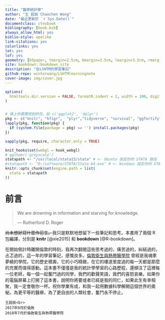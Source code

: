 ```yaml
---
title: "醫學統計學"
author: "王 超辰 Chaochen Wang"
date: "最近更新於 `r Sys.Date()`"
documentclass: ctexbook
bibliography: [book.bib]
always_allow_html: yes
biblio-style: apalike
link-citations: yes
colorlinks: yes
lot: yes
lof: yes
geometry: [b5paper, tmargin=2.5cm, bmargin=2.5cm, lmargin=3.5cm, rmargin=2.5cm]
site: bookdown::bookdown_site
description: "在LSHTM的學習筆記"
github-repo: winterwang/LSHTMlearningnote
cover-image: img/cover.jpg
---
```


```r
options(
  htmltools.dir.version = FALSE, formatR.indent = 2, width = 100, digits = 4
)


# 填上你需要用到的包，如 c('ggplot2', 'dplyr')
pkg <- c("knitr", "kfigr",  "plyr","tidyverse", "survival", "ggfortify", "survminer", "haven", "plotly","gridExtra", "Epi", "KMsurv", "gnm", "cmprsk", "mstate", "flexsurv", "splines", "epitools", "shiny", "epiR", "rgl", "ggplot2", "epiDisplay","margins" , "MASS", "psych", "lme4", "nlme", "grid", "sandwich", "kableExtra", "mvtnorm", "scatterplot3d", "car", "ggthemes", "ggsci", "DescTools", "limma", "binomTools", "ggthemr", "BSDA", "lmtest", "FSA", "exact2x2", "dagitty", "ATE", "lmerTest", "tableone", "stargazer","eha", "Hmisc", "ROCR", "PBSmodelling", "LogisticDx", "HLMdiag")
lapply(pkg, function(pkg) {
  if (system.file(package = pkg) == '') install.packages(pkg)
})

sapply(pkg, require, character.only = TRUE)

knit_hooks$set(webgl = hook_webgl)
# ggthemr('greyscale')
statapath <- "/usr/local/stata15/stata" # <- Ubuntu 設定你的 STATA 路徑
#statapath <- "D:/software/STATA/Stata-64.exe" # <- Windows 設定你的 STATA 路徑
knitr::opts_chunk$set(engine.path = list(
  stata = statapath
))
```

# 前言 {-}

> We are drowning in information and starving for knowledge.
>
> --- Rutherford D. Roger


~~尚未想好寫什麼作前言。~~我只是默默地想留下一些筆記和思考。本書用了兩個 R 包編譯，分別是 **knitr**\index{knitr} [@xie2015] 和 **bookdown**\index{bookdown} [@R-bookdown]。

在開始倒計時離開倫敦的時刻，我再次翻閱這些思考過的，痛苦過的，糾結過的，忐忑過的，這一年的學習筆記，感慨良多。[倫敦衛生與熱帶醫學院](https://lshtm.ac.uk/) 曾經是我魂牽夢繞的學院，它的歷史積澱，它的小巧精緻，在它的樓道里度過的每一天都是那麼的充實而值得感動。這本書不僅僅是我的統計學學習的心路歷程，還傾注了這裡每一位老師，每一個一起奮鬥過的同學，我們的歡聲笑語，我們的喜怒哀樂。如果你的電腦屏幕上打開了這本書，說明你將要或者已經是我的同仁，如果此生有幸相聚，我一定會敬你一杯。祝你學業有成，和我一起用數據科學解開這個世界的奧秘。為更平等的醫療，為了更自由的人類社會，奮鬥永不停止。



```block2
王超辰<br>
2017年9月於倫敦
2018年7月於倫敦衛生與熱帶醫學院
```
